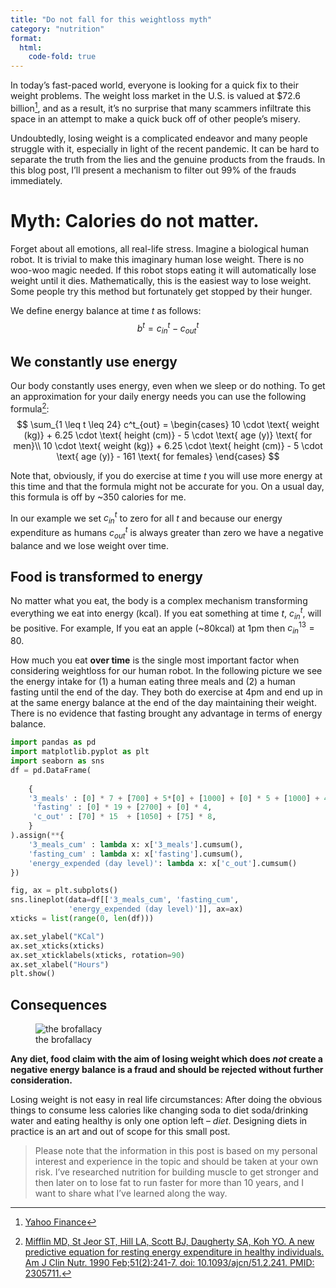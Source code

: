 ```yaml
---
title: "Do not fall for this weightloss myth"
category: "nutrition"
format:
  html:
    code-fold: true
---
```




In today's fast-paced world, everyone is looking for a quick fix to their weight problems. The weight loss market in the U.S. is valued at $72.6 billion[^1], and as a result, it's no surprise that many scammers infiltrate this space in an attempt to make a quick buck off of other people's misery.

Undoubtedly, losing weight is a complicated endeavor and many people struggle with it, especially in light of the recent pandemic. It can be hard to separate the truth from the lies and the genuine products from the frauds. In this blog post, I'll present a mechanism to filter out 99% of the frauds immediately.



[^1]: [Yahoo Finance](https://finance.yahoo.com/news/u-weight-loss-market-2022-115900788.html)

# Myth: Calories do not matter. 

Forget about all emotions, all real-life stress. Imagine a biological human robot. It is trivial to make this imaginary human lose weight. There is no woo-woo magic needed. If this robot stops eating it will automatically lose weight until it dies. Mathematically, this is the easiest way to lose weight. Some people try this method but fortunately get stopped by their hunger.

We define energy balance at time $t$ as follows:
$$b^t = c^t_{in} - c^t_{out}$$

## We constantly use energy 
Our body constantly uses energy, even when we sleep or do nothing.
To get an approximation for your daily energy needs you can use the following formula[^2]: 
$$ \sum_{1 \leq t \leq 24} c^t_{out} = \begin{cases}
 10 \cdot \text{ weight (kg)} + 6.25 \cdot \text{ height (cm)} - 5 \cdot \text{ age (y)}  \text{ for men}\\ 
10 \cdot \text{ weight (kg)} + 6.25 \cdot \text{ height (cm)} - 5 \cdot \text{ age (y)} - 161 \text{ for females}
\end{cases}
$$

[^2]: [Mifflin MD, St Jeor ST, Hill LA, Scott BJ, Daugherty SA, Koh YO. A new predictive equation for resting energy expenditure in healthy individuals. Am J Clin Nutr. 1990 Feb;51(2):241-7. doi: 10.1093/ajcn/51.2.241. PMID: 2305711.](https://doi.org/10.1093/ajcn/51.2.241)

Note that, obviously, if you do exercise at time $t$ you will use more energy at this time and that the formula might not be accurate for you. On a usual day, this formula is off by ~350 calories for me.

In our example we set $c^t_{in}$ to zero for all $t$ and because our energy expenditure as humans $c^t_{out}$ is always greater than zero we have a negative balance and we lose weight over time.

## Food is transformed to energy 
No matter what you eat, the body is a complex mechanism transforming everything we eat into energy (kcal).
If you eat something at time $t$, $c^t_{in}$, will be positive. 
For example, If you eat an apple (~80kcal) at 1pm then $c^{13}_{in} = 80$.

How much you eat **over time** is the single most important factor when considering weightloss for our human robot. In the following picture we see the energy intake for 
(1) a human eating three meals and (2) a human fasting until the end of the day. They both do exercise at 4pm and end up in at the same energy balance at the end of the day maintaining their weight. There is no evidence that fasting brought any advantage in terms of energy balance.

```python
import pandas as pd
import matplotlib.pyplot as plt
import seaborn as sns
df = pd.DataFrame(
    
    {
    '3_meals' : [0] * 7 + [700] + 5*[0] + [1000] + [0] * 5 + [1000] + 4*[0],
     'fasting' : [0] * 19 + [2700] + [0] * 4,
     'c_out' : [70] * 15  + [1050] + [75] * 8,
    }
).assign(**{
    '3_meals_cum' : lambda x: x['3_meals'].cumsum(),
    'fasting_cum' : lambda x: x['fasting'].cumsum(),
    'energy_expended (day level)': lambda x: x['c_out'].cumsum()
})

fig, ax = plt.subplots()
sns.lineplot(data=df[['3_meals_cum', 'fasting_cum',
             'energy_expended (day level)']], ax=ax)
xticks = list(range(0, len(df)))

ax.set_ylabel("KCal")
ax.set_xticks(xticks)
ax.set_xticklabels(xticks, rotation=90)
ax.set_xlabel("Hours")
plt.show()
```

## Consequences
![the brofallacy](iq.jpg)

**Any diet, food claim with the aim of losing weight which does *not* create a negative energy balance is a fraud and should be rejected without further consideration.**

Losing weight is not easy in real life circumstances: After doing the obvious things to consume less calories like changing soda to diet soda/drinking water and eating healthy  is only one
option left  -- *diet*. Designing diets in practice is an art and out of scope for this small post.


> Please note that the information in this post is based on my personal interest and experience in the topic and should be taken at your own risk. I've researched nutrition for building muscle to get stronger and then later on to lose fat to run faster for more than 10 years, and I want to share what I've learned along the way.
